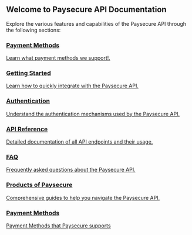 

## Welcome to Paysecure API Documentation

Explore the various features and capabilities of the Paysecure API through the following sections:

<div style={{ display: 'flex', flexWrap: 'wrap', gap: '20px' }}>
  <a href="/pages/apm-integrations" style={{ textDecoration: 'none', flex: '1 1 30%', minWidth: '250px', border: '1px solid #ddd', borderRadius: '8px', overflow: 'hidden', boxShadow: '0 2px 4px rgba(0,0,0,0.1)' }}>
    <div style={{ padding: '16px' }}>
    <h3 style={{ margin: '16px 0 0' }}>Payment Methods</h3>
    <p>Learn what payment methods we support!.</p>
    </div>
  </a>
  <a href="/introduction" style={{ textDecoration: 'none', flex: '1 1 30%', minWidth: '250px', border: '1px solid #ddd', borderRadius: '8px', overflow: 'hidden', boxShadow: '0 2px 4px rgba(0,0,0,0.1)' }}>
    <div style={{ padding: '16px' }}>
      <h3 style={{ margin: '0 0 16px' }}>Getting Started</h3>
      <p>Learn how to quickly integrate with the Paysecure API.</p>
    </div>
  </a>
  <a href="/authentication" style={{ textDecoration: 'none', flex: '1 1 30%', minWidth: '250px', border: '1px solid #ddd', borderRadius: '8px', overflow: 'hidden', boxShadow: '0 2px 4px rgba(0,0,0,0.1)' }}>
    <div style={{ padding: '16px' }}>
      <h3 style={{ margin: '0 0 16px' }}>Authentication</h3>
      <p>Understand the authentication mechanisms used by the Paysecure API.</p>
    </div>
  </a>
  <a href="/path/to/api-reference" style={{ textDecoration: 'none', flex: '1 1 30%', minWidth: '250px', border: '1px solid #ddd', borderRadius: '8px', overflow: 'hidden', boxShadow: '0 2px 4px rgba(0,0,0,0.1)' }}>
    <div style={{ padding: '16px' }}>
      <h3 style={{ margin: '0 0 16px' }}>API Reference</h3>
      <p>Detailed documentation of all API endpoints and their usage.</p>
    </div>
  </a>
  <a href="/pages/faq/faq" style={{ textDecoration: 'none', flex: '1 1 30%', minWidth: '250px', border: '1px solid #ddd', borderRadius: '8px', overflow: 'hidden', boxShadow: '0 2px 4px rgba(0,0,0,0.1)' }}>
    <div style={{ padding: '16px' }}>
      <h3 style={{ margin: '0 0 16px' }}>FAQ</h3>
      <p>Frequently asked questions about the Paysecure API.</p>
    </div>
  </a>
<a href="pages/products/trust-score" style={{ textDecoration: 'none', flex: '1 1 30%', minWidth: '250px', border: '1px solid #ddd', borderRadius: '8px', overflow: 'hidden', boxShadow: '0 2px 4px rgba(0,0,0,0.1)' }}>
  <div style={{ padding: '16px' }}>
    <h3 style={{ margin: '0 0 16px' }}>Products of Paysecure</h3>
    <p>Comprehensive guides to help you navigate the Paysecure API.</p>
  </div>
</a>
<a href="/pages/payment-methods/payment-methods" style={{ textDecoration: 'none', flex: '1 1 30%', minWidth: '250px', border: '1px solid #ddd', borderRadius: '8px', overflow: 'hidden', boxShadow: '0 2px 4px rgba(0,0,0,0.1)' }}>
  <div style={{ padding: '16px' }}>
    <h3 style={{ margin: '0 0 16px' }}>Payment Methods</h3>
    <p>Payment Methods that Paysecure supports</p>
  </div>
</a>
</div>